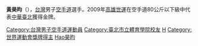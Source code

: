 {{Infobox sportsperson
| 姓名       = 黃昊昀
| 暱稱       = 
| 出生日期    = {{birth date and age|1983|9|20}}
| 出生地點    = 
| 身高       = {{height|m=1.81}}
| 體重       = {{weight|kg=76}}
| 獎牌記錄    = 
*2005年[[2005年東亞運動會|澳門東亞運]]銀牌<span style="background-color: silver">銀牌</span>
*2005年亞錦賽銀牌<span style="background-color: silver">銀牌</span>
*2009年[[2009年世界運動會|高雄世運]]<span style="background-color: gold">金牌</span>
*2010年[[2010年亞運會|廣州亞運]]銀牌<span style="background-color: silver">
{{MedalTableTop}}
{{MedalSport|[[空手道|空手道]]}}
{{MedalCountry | {{TPE}} }}
{{MedalCompetition|世界運動會}}
{{MedalGold | [[2009年世界運動會|2009年高雄]] | [[2009年世界運動會空手道比賽|男子80公斤以下]]}}
{{MedalBottom}}
| 顯示獎牌記錄 = 
}}

'''黃昊昀'''（{{bd|1983年|9月20日|||catIdx=Huang黃昊昀}}），[[台灣|台灣]]男子[[空手道|空手道]]選手。2009年[[2009年世界運動會|高雄世運]]在空手道80公斤以下級中代表[[2009年世界運動會中華台北代表團|中華臺北]]獲得金牌。

{{Taiwan-sport-bio-stub}}
{{DEFAULTSORT:Huang昊昀}}

[[Category:台灣男子空手道運動員|Category:台灣男子空手道運動員]]
[[Category:臺北市立體育學院校友|Category:臺北市立體育學院校友]]
[[Category:2010年亚洲运动会银牌得主|H]]
[[Category:世界運動會獎牌得主|Category:世界運動會獎牌得主]]
[[Category:黃姓|Hao昊昀]]
